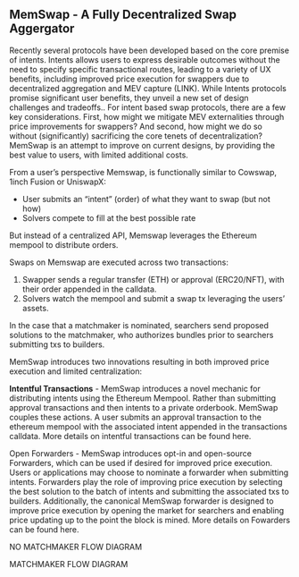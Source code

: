 ## **MemSwap - A Fully Decentralized Swap Aggergator**

Recently several protocols have been developed based on the core premise of intents. Intents allows users to express desirable outcomes without the need to specify specific transactional routes, leading to a variety of UX benefits, including improved price execution for swappers due to decentralized aggregation and MEV capture (LINK). While Intents protocols promise significant user benefits, they unveil a new set of design challenges and tradeoffs.. For intent based swap protocols, there are a few key considerations. First, how might we mitigate MEV externalities through price improvements for swappers? And second, how might we do so without (significantly) sacrificing the core tenets of decentralization? MemSwap is an attempt to improve on current designs, by providing the best value to users, with limited additional costs.

From a user’s perspective Memswap, is functionally similar to Cowswap, 1inch Fusion or UniswapX:

- User submits an “intent” (order) of what they want to swap (but not how)
- Solvers compete to fill at the best possible rate

But instead of a centralized API, Memswap leverages the Ethereum mempool to distribute orders.

Swaps on Memswap are executed across two transactions:

1. Swapper sends a regular transfer (ETH) or approval (ERC20/NFT), with their order appended in the calldata.
2. Solvers watch the mempool and submit a swap tx leveraging the users’ assets.

In the case that a matchmaker is nominated, searchers send proposed solutions to the matchmaker, who authorizes bundles prior to searchers submitting txs to builders.

MemSwap introduces two innovations resulting in both improved price execution and limited centralization:

**Intentful Transactions** - MemSwap introduces a novel mechanic for distributing intents using the Ethereum Mempool. Rather than submitting approval transactions and then intents to a private orderbook. MemSwap couples these actions. A user submits an approval transaction to the ethereum mempool with the associated intent appended in the transactions calldata. More details on intentful transactions can be found here.

Open Forwarders - MemSwap introduces opt-in and open-source Forwarders, which can be used if desired for improved price execution. Users or applications may choose to nominate a forwarder when submitting intents. Forwarders play the role of improving price execution by selecting the best solution to the batch of intents and submitting the associated txs to builders. Additionally, the canonical MemSwap forwarder is designed to improve price execution by opening the market for searchers and enabling price updating up to the point the block is mined. More details on Fowarders can be found here.

NO MATCHMAKER FLOW DIAGRAM

MATCHMAKER FLOW DIAGRAM
